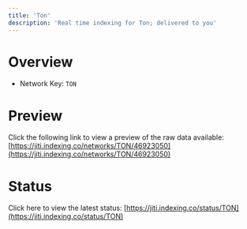 ```yaml
---
title: 'Ton'
description: 'Real time indexing for Ton; delivered to you'
---
```


# Overview
- Network Key: `TON`

# Preview
Click the following link to view a preview of the raw data available: [https://jiti.indexing.co/networks/TON/46923050](https://jiti.indexing.co/networks/TON/46923050)

# Status
Click here to view the latest status: [https://jiti.indexing.co/status/TON](https://jiti.indexing.co/status/TON)
